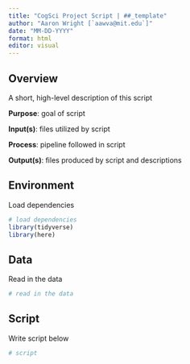 ```yaml
---
title: "CogSci Project Script | ##_template"
author: "Aaron Wright [`aawva@mit.edu`]"
date: "MM-DD-YYYY"
format: html
editor: visual
---
```


## Overview

A short, high-level description of this script

**Purpose**: goal of script

**Input(s)**: files utilized by script

**Process**: pipeline followed in script

**Output(s)**: files produced by script and descriptions

## Environment

Load dependencies

```r
# load dependencies
library(tidyverse)
library(here)
```

## Data

Read in the data

```r
# read in the data
```

## Script

Write script below

```r
# script
```